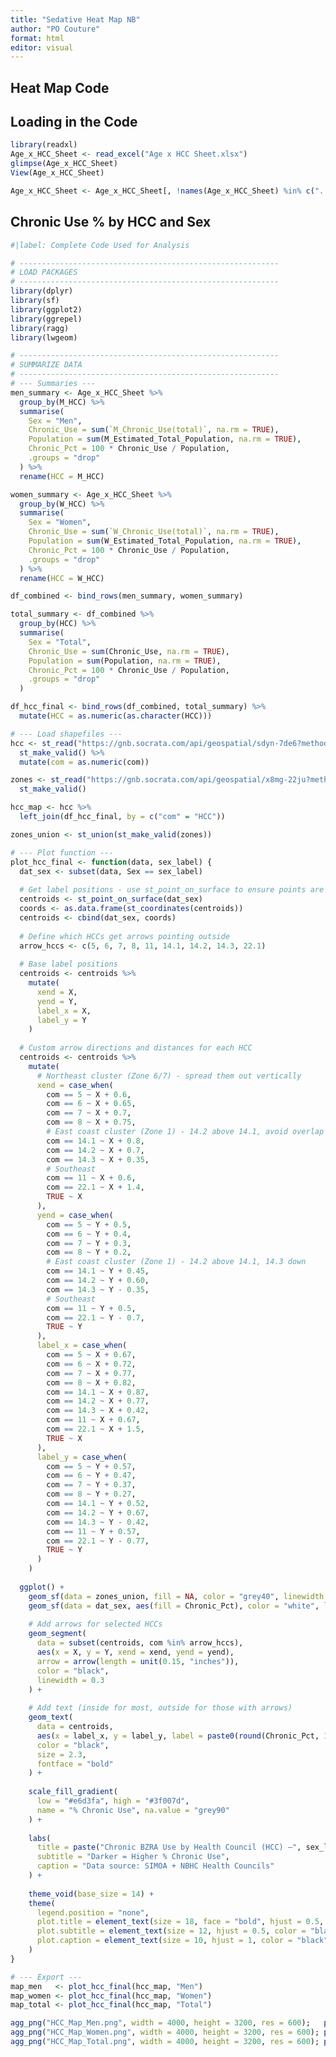 ```yaml
---
title: "Sedative Heat Map NB"
author: "PO Couture"
format: html
editor: visual
---
```


## Heat Map Code

## Loading in the Code
```r
library(readxl)
Age_x_HCC_Sheet <- read_excel("Age x HCC Sheet.xlsx")
glimpse(Age_x_HCC_Sheet)
View(Age_x_HCC_Sheet)

Age_x_HCC_Sheet <- Age_x_HCC_Sheet[, !names(Age_x_HCC_Sheet) %in% c("...8", "...9")]
```

## Chronic Use % by HCC and Sex

```r
#|label: Complete Code Used for Analysis

# ----------------------------------------------------------
# LOAD PACKAGES
# ----------------------------------------------------------
library(dplyr)
library(sf)
library(ggplot2)
library(ggrepel)
library(ragg)
library(lwgeom)  

# ----------------------------------------------------------
# SUMMARIZE DATA
# ----------------------------------------------------------
# --- Summaries ---
men_summary <- Age_x_HCC_Sheet %>%
  group_by(M_HCC) %>%
  summarise(
    Sex = "Men",
    Chronic_Use = sum(`M_Chronic_Use(total)`, na.rm = TRUE),
    Population = sum(M_Estimated_Total_Population, na.rm = TRUE),
    Chronic_Pct = 100 * Chronic_Use / Population,
    .groups = "drop"
  ) %>%
  rename(HCC = M_HCC)

women_summary <- Age_x_HCC_Sheet %>%
  group_by(W_HCC) %>%
  summarise(
    Sex = "Women",
    Chronic_Use = sum(`W_Chronic_Use(total)`, na.rm = TRUE),
    Population = sum(W_Estimated_Total_Population, na.rm = TRUE),
    Chronic_Pct = 100 * Chronic_Use / Population,
    .groups = "drop"
  ) %>%
  rename(HCC = W_HCC)

df_combined <- bind_rows(men_summary, women_summary)

total_summary <- df_combined %>%
  group_by(HCC) %>%
  summarise(
    Sex = "Total",
    Chronic_Use = sum(Chronic_Use, na.rm = TRUE),
    Population = sum(Population, na.rm = TRUE),
    Chronic_Pct = 100 * Chronic_Use / Population,
    .groups = "drop"
  )

df_hcc_final <- bind_rows(df_combined, total_summary) %>%
  mutate(HCC = as.numeric(as.character(HCC)))

# --- Load shapefiles ---
hcc <- st_read("https://gnb.socrata.com/api/geospatial/sdyn-7de6?method=export&format=GeoJSON", quiet = TRUE) %>%
  st_make_valid() %>%
  mutate(com = as.numeric(com))

zones <- st_read("https://gnb.socrata.com/api/geospatial/x8mg-22ju?method=export&format=GeoJSON", quiet = TRUE) %>%
  st_make_valid()

hcc_map <- hcc %>%
  left_join(df_hcc_final, by = c("com" = "HCC"))

zones_union <- st_union(st_make_valid(zones))

# --- Plot function ---
plot_hcc_final <- function(data, sex_label) {
  dat_sex <- subset(data, Sex == sex_label)
  
  # Get label positions - use st_point_on_surface to ensure points are inside polygons
  centroids <- st_point_on_surface(dat_sex)
  coords <- as.data.frame(st_coordinates(centroids))
  centroids <- cbind(dat_sex, coords)
  
  # Define which HCCs get arrows pointing outside
  arrow_hccs <- c(5, 6, 7, 8, 11, 14.1, 14.2, 14.3, 22.1)
  
  # Base label positions
  centroids <- centroids %>%
    mutate(
      xend = X,
      yend = Y,
      label_x = X,
      label_y = Y
    )
  
  # Custom arrow directions and distances for each HCC
  centroids <- centroids %>%
    mutate(
      # Northeast cluster (Zone 6/7) - spread them out vertically
      xend = case_when(
        com == 5 ~ X + 0.6,
        com == 6 ~ X + 0.65,
        com == 7 ~ X + 0.7,
        com == 8 ~ X + 0.75,
        # East coast cluster (Zone 1) - 14.2 above 14.1, avoid overlap with 11
        com == 14.1 ~ X + 0.8,
        com == 14.2 ~ X + 0.7,
        com == 14.3 ~ X + 0.35,
        # Southeast
        com == 11 ~ X + 0.6,
        com == 22.1 ~ X + 1.4,
        TRUE ~ X
      ),
      yend = case_when(
        com == 5 ~ Y + 0.5,
        com == 6 ~ Y + 0.4,
        com == 7 ~ Y + 0.3,
        com == 8 ~ Y + 0.2,
        # East coast cluster (Zone 1) - 14.2 above 14.1, 14.3 down
        com == 14.1 ~ Y + 0.45,
        com == 14.2 ~ Y + 0.60,
        com == 14.3 ~ Y - 0.35,
        # Southeast
        com == 11 ~ Y + 0.5,
        com == 22.1 ~ Y - 0.7,
        TRUE ~ Y
      ),
      label_x = case_when(
        com == 5 ~ X + 0.67,
        com == 6 ~ X + 0.72,
        com == 7 ~ X + 0.77,
        com == 8 ~ X + 0.82,
        com == 14.1 ~ X + 0.87,
        com == 14.2 ~ X + 0.77,
        com == 14.3 ~ X + 0.42,
        com == 11 ~ X + 0.67,
        com == 22.1 ~ X + 1.5,
        TRUE ~ X
      ),
      label_y = case_when(
        com == 5 ~ Y + 0.57,
        com == 6 ~ Y + 0.47,
        com == 7 ~ Y + 0.37,
        com == 8 ~ Y + 0.27,
        com == 14.1 ~ Y + 0.52,
        com == 14.2 ~ Y + 0.67,
        com == 14.3 ~ Y - 0.42,
        com == 11 ~ Y + 0.57,
        com == 22.1 ~ Y - 0.77,
        TRUE ~ Y
      )
    )
  
  ggplot() +
    geom_sf(data = zones_union, fill = NA, color = "grey40", linewidth = 0.8) +
    geom_sf(data = dat_sex, aes(fill = Chronic_Pct), color = "white", linewidth = 0.4) +
    
    # Add arrows for selected HCCs
    geom_segment(
      data = subset(centroids, com %in% arrow_hccs),
      aes(x = X, y = Y, xend = xend, yend = yend),
      arrow = arrow(length = unit(0.15, "inches")),
      color = "black",
      linewidth = 0.3
    ) +
    
    # Add text (inside for most, outside for those with arrows)
    geom_text(
      data = centroids,
      aes(x = label_x, y = label_y, label = paste0(round(Chronic_Pct, 1), "%")),
      color = "black",
      size = 2.3,
      fontface = "bold"
    ) +
    
    scale_fill_gradient(
      low = "#e6d3fa", high = "#3f007d",
      name = "% Chronic Use", na.value = "grey90"
    ) +
    
    labs(
      title = paste("Chronic BZRA Use by Health Council (HCC) –", sex_label),
      subtitle = "Darker = Higher % Chronic Use",
      caption = "Data source: SIMOA + NBHC Health Councils"
    ) +
    
    theme_void(base_size = 14) +
    theme(
      legend.position = "none",
      plot.title = element_text(size = 18, face = "bold", hjust = 0.5, color = "black"),
      plot.subtitle = element_text(size = 12, hjust = 0.5, color = "black"),
      plot.caption = element_text(size = 10, hjust = 1, color = "black")
    )
}

# --- Export ---
map_men   <- plot_hcc_final(hcc_map, "Men")
map_women <- plot_hcc_final(hcc_map, "Women")
map_total <- plot_hcc_final(hcc_map, "Total")

agg_png("HCC_Map_Men.png", width = 4000, height = 3200, res = 600);   print(map_men);   dev.off()
agg_png("HCC_Map_Women.png", width = 4000, height = 3200, res = 600); print(map_women); dev.off()
agg_png("HCC_Map_Total.png", width = 4000, height = 3200, res = 600); print(map_total); dev.off()
```